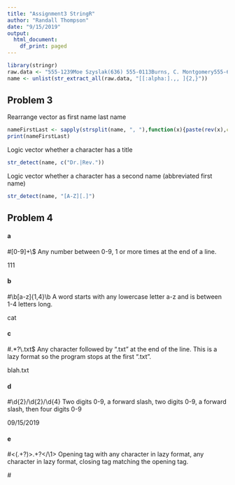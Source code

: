 ---
title: "Assignment3 StringR"
author: "Randall Thompson"
date: "9/15/2019"
output:
  html_document:
    df_print: paged
---
```{r}
library(stringr)
raw.data <- "555-1239Moe Szyslak(636) 555-0113Burns, C. Montgomery555-6542Rev. Timothy Lovejoy555 8904Ned Flanders636-555-3226Simpson, Homer5553642Dr. Julius Hibbert"
name <- unlist(str_extract_all(raw.data, "[[:alpha:].,, ]{2,}"))
```
## Problem 3
Rearrange vector as first name last name
```{r}
nameFirstLast <- sapply(strsplit(name, ", "),function(x){paste(rev(x),collapse=" ")})
print(nameFirstLast)
```
Logic vector whether a character has a title
```{r}
str_detect(name, c("Dr.|Rev.")) 
```
Logic vector whether a character has a second name (abbreviated first name)
```{r}
str_detect(name, "[A-Z][.]")
```

## Problem 4
#### a 
#[0-9]+\\$ 
Any number between 0-9, 1 or more times at the end of a line. 

111

#### b 
#\\b[a-z]{1,4}\\b
A word starts with any lowercase letter a-z and is between 1-4 letters long.

cat

#### c 
#.*?\\.txt$
Any character followed by ".txt" at the end of the line. This is a lazy format so the program stops at the first ".txt".

blah.txt

#### d
#\\d{2}/\\d{2}/\\d{4}
Two digits 0-9, a forward slash, two digits 0-9, a forward slash, then four digits 0-9

09/15/2019

#### e 
#<(.+?)>.+?</\\1>
Opening tag with any character in lazy format, any character in lazy format, closing tag matching the opening tag.

#<title>This is the title</title>